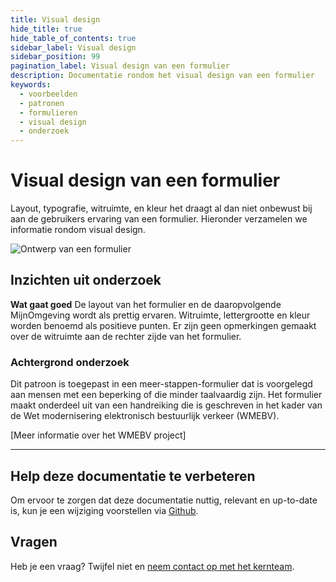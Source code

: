 ```yaml
---
title: Visual design
hide_title: true
hide_table_of_contents: true
sidebar_label: Visual design
sidebar_position: 99
pagination_label: Visual design van een formulier
description: Documentatie rondom het visual design van een formulier
keywords:
  - voorbeelden
  - patronen
  - formulieren
  - visual design
  - onderzoek
---
```



# Visual design van een formulier

Layout, typografie, witruimte, en kleur het draagt al dan niet onbewust bij aan de gebruikers ervaring van een formulier. Hieronder verzamelen we informatie rondom visual design.

![Ontwerp van een formulier](https://raw.githubusercontent.com/nl-design-system/documentatie/assets/voorbeeld_formulier_visual-design.png)

## Inzichten uit onderzoek

**Wat gaat goed**
De layout van het formulier en de daaropvolgende MijnOmgeving wordt als prettig ervaren. Witruimte, lettergrootte en kleur worden benoemd als positieve punten. Er zijn geen opmerkingen gemaakt over de witruimte aan de rechter zijde van het formulier.

<VideoPlayer videoId="IsrIyortHf0" />

### Achtergrond onderzoek

Dit patroon is toegepast in een meer-stappen-formulier dat is voorgelegd aan mensen met een beperking of die minder taalvaardig zijn. Het formulier maakt onderdeel uit van een handreiking die is geschreven in het kader van de Wet modernisering elektronisch bestuurlijk verkeer (WMEBV).

[Meer informatie over het WMEBV project]

---

## Help deze documentatie te verbeteren

Om ervoor te zorgen dat deze documentatie nuttig, relevant en up-to-date is, kun je een wijziging voorstellen via [Github](https://github.com/nl-design-system/documentatie).

## Vragen

Heb je een vraag? Twijfel niet en [neem contact op met het kernteam](../../project/kernteam.mdx).
